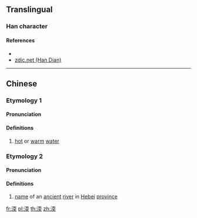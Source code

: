 {{character info/new}}
==Translingual==

===Han character===
{{Han char|rn=85|rad=水|as=09|sn=12|four=31134|canj=EMBK|ids=⿰氵耎}}

====References====
* {{Han ref|kx=0633.430|dkj=17760|dj=1040.030|hdz=31672.040|uh=6E1C|ud=28188|bh=D9F6|bd=55798}}
* [http://www.zdic.net/z/1d/js/6E1C.htm zdic.net (Han Dian)]

----

==Chinese==
{{zh-forms}}

===Etymology 1===
====Pronunciation====
{{zh-pron
|m=nuǎn
|c=nyun5
|mc=y
|oc=y
|ma=
|cat=n
}}

====Definitions====
{{zh-hanzi}}

# [[hot]] or [[warm]] [[water]]

===Etymology 2===
====Pronunciation====
{{zh-pron
|m=nuán
|cat=pn
}}

====Definitions====
{{zh-hanzi}}

# [[name]] of an [[ancient]] [[river]] in [[Hebei]] [[province]]

[[fr:渜]]
[[pl:渜]]
[[th:渜]]
[[zh:渜]]